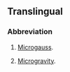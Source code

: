 {{also|µg}}

==Translingual==

===Abbreviation===
{{rfc-header|Abbreviation}}
{{head|mul|abbreviation}}

# {{lb|mul|physics}} [[microgauss|Microgauss]].
# {{lb|mul|physics}} [[microgravity|Microgravity]].